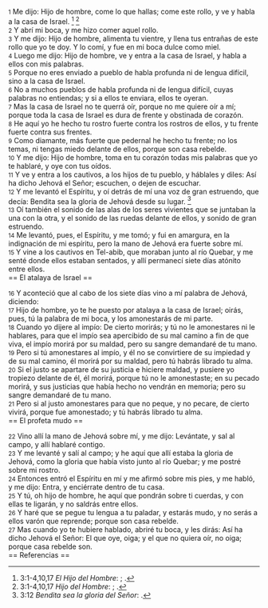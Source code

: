 {{anchor|1}} <small>1</small> Me dijo: Hijo de hombre, come lo que hallas; come este rollo, y ve y habla a la casa de Israel. <ref>3:1-4,10,17 ''El Hijo del Hombre'': {{lib|LU|135|5|7}}; {{lib|LU|136|1|1}}.</ref> <ref>3:1-4,10,17 ''Hijo del Hombre'': {{lib|LU|126|3|6}}; {{lib|LU|128|1|2}}.</ref><br>
{{anchor|2}} <small>2</small> Y abrí mi boca, y me hizo comer aquel rollo.<br>
{{anchor|3}} <small>3</small> Y me dijo: Hijo de hombre, alimenta tu vientre, y llena tus entrañas de este rollo que yo te doy. Y lo comí, y fue en mi boca dulce como miel.<br>
{{anchor|4}} <small>4</small> Luego me dijo: Hijo de hombre, ve y entra a la casa de Israel, y habla a ellos con mis palabras.<br>
{{anchor|5}} <small>5</small> Porque no eres enviado a pueblo de habla profunda ni de lengua difícil, sino a la casa de Israel.<br>
{{anchor|6}} <small>6</small> No a muchos pueblos de habla profunda ni de lengua difícil, cuyas palabras no entiendas; y si a ellos te enviara, ellos te oyeran.<br>
{{anchor|7}} <small>7</small> Mas la casa de Israel no te querrá oír, porque no me quiere oír a mí; porque toda la casa de Israel es dura de frente y obstinada de corazón.<br>
{{anchor|8}} <small>8</small> He aquí yo he hecho tu rostro fuerte contra los rostros de ellos, y tu frente fuerte contra sus frentes.<br>
{{anchor|9}} <small>9</small> Como diamante, más fuerte que pedernal he hecho tu frente; no los temas, ni tengas miedo delante de ellos, porque son casa rebelde.<br>
{{anchor|10}} <small>10</small> Y me dijo: Hijo de hombre, toma en tu corazón todas mis palabras que yo te hablaré, y oye con tus oídos.<br>
{{anchor|11}} <small>11</small> Y ve y entra a los cautivos, a los hijos de tu pueblo, y háblales y diles: Así ha dicho Jehová el Señor; escuchen, o dejen de escuchar.<br>
{{anchor|12}} <small>12</small> Y me levantó el Espíritu, y oí detrás de mí una voz de gran estruendo, que decía: Bendita sea la gloria de Jehová desde su lugar. <ref>3:12 ''Bendita sea la gloria del Señor'': {{lib|LU|137|8|4}}.</ref><br>
{{anchor|13}} <small>13</small> Oí también el sonido de las alas de los seres vivientes que se juntaban la una con la otra, y el sonido de las ruedas delante de ellos, y sonido de gran estruendo.<br>
{{anchor|14}} <small>14</small> Me levantó, pues, el Espíritu, y me tomó; y fui en amargura, en la indignación de mi espíritu, pero la mano de Jehová era fuerte sobre mí.<br>
{{anchor|15}} <small>15</small> Y vine a los cautivos en Tel-abib, que moraban junto al río Quebar, y me senté donde ellos estaban sentados, y allí permanecí siete días atónito entre ellos.<br>
== El atalaya de Israel ==

{{anchor|16}} <small>16</small> Y aconteció que al cabo de los siete días vino a mí palabra de Jehová, diciendo:<br>
{{anchor|17}} <small>17</small> Hijo de hombre, yo te he puesto por atalaya a la casa de Israel; oirás, pues, tú la palabra de mi boca, y los amonestarás de mi parte.<br>
{{anchor|18}} <small>18</small> Cuando yo dijere al impío: De cierto morirás; y tú no le amonestares ni le hablares, para que el impío sea apercibido de su mal camino a fin de que viva, el impío morirá por su maldad, pero su sangre demandaré de tu mano.<br>
{{anchor|19}} <small>19</small> Pero si tú amonestares al impío, y él no se convirtiere de su impiedad y de su mal camino, él morirá por su maldad, pero tú habrás librado tu alma.<br>
{{anchor|20}} <small>20</small> Si el justo se apartare de su justicia e hiciere maldad, y pusiere yo tropiezo delante de él, él morirá, porque tú no le amonestaste; en su pecado morirá, y sus justicias que había hecho no vendrán en memoria; pero su sangre demandaré de tu mano.<br>
{{anchor|21}} <small>21</small> Pero si al justo amonestares para que no peque, y no pecare, de cierto vivirá, porque fue amonestado; y tú habrás librado tu alma.<br>
== El profeta mudo ==

{{anchor|22}} <small>22</small> Vino allí la mano de Jehová sobre mí, y me dijo: Levántate, y sal al campo, y allí hablaré contigo.<br>
{{anchor|23}} <small>23</small> Y me levanté y salí al campo; y he aquí que allí estaba la gloria de Jehová, como la gloria que había visto junto al río Quebar; y me postré sobre mi rostro.<br>
{{anchor|24}} <small>24</small> Entonces entró el Espíritu en mí y me afirmó sobre mis pies, y me habló, y me dijo: Entra, y enciérrate dentro de tu casa.<br>
{{anchor|25}} <small>25</small> Y tú, oh hijo de hombre, he aquí que pondrán sobre ti cuerdas, y con ellas te ligarán, y no saldrás entre ellos.<br>
{{anchor|26}} <small>26</small> Y haré que se pegue tu lengua a tu paladar, y estarás mudo, y no serás a ellos varón que reprende; porque son casa rebelde.<br>
{{anchor|27}} <small>27</small> Mas cuando yo te hubiere hablado, abriré tu boca, y les dirás: Así ha dicho Jehová el Señor: El que oye, oiga; y el que no quiera oír, no oiga; porque casa rebelde son.<br>
== Referencias ==

<references />
